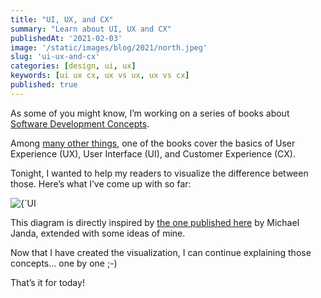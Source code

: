 ```yaml
---
title: "UI, UX, and CX"
summary: "Learn about UI, UX and CX"
publishedAt: '2021-02-03'
image: '/static/images/blog/2021/north.jpeg'
slug: 'ui-ux-and-cx'
categories: [design, ui, ux]
keywords: [ui ux cx, ux vs ux, ux vs cx]
published: true
---
```


As some of you might know, I’m working on a series of books about [Software Development Concepts](https://gumroad.com/l/DevConcepts).

Among [many other things](https://www.dev-concepts.dev/table-of-contents), one of the books cover the basics of User Experience (UX), User Interface (UI), and Customer Experience (CX).

Tonight, I wanted to help my readers to visualize the difference between those. Here’s what I’ve come up with so far:

<BlogPostCenteredContent>
  <Image
    alt={`UI UX CX`}
    src={`/static/images/blog/2021/ui-ux-cx.png`}
    width={488}
    height={488}
    priority
  />
</BlogPostCenteredContent>

This diagram is directly inspired by [the one published here](https://www.booklets.io/b/cx-ux-ui-morejanda) by Michael Janda, extended with some ideas of mine.

Now that I have created the visualization, I can continue explaining those concepts… one by one ;-)

That’s it for today!

<BlogPostSignature />

